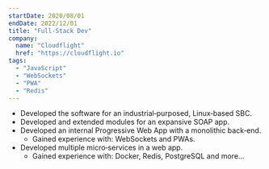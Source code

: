 ```yaml
---
startDate: 2020/08/01
endDate: 2022/12/01
title: "Full-Stack Dev"
company:
  name: "Cloudflight"
  href: "https://cloudflight.io"
tags:
  - "JavaScript"
  - "WebSockets"
  - "PWA"
  - "Redis"
---
```


- Developed the software for an industrial‑purposed, Linux‑based SBC.
- Developed and extended modules for an expansive SOAP app.
- Developed an internal Progressive Web App with a monolithic back‑end.
  - Gained experience with: WebSockets and PWAs.
- Developed multiple micro‑services in a web app.
  - Gained experience with: Docker, Redis, PostgreSQL and more…
